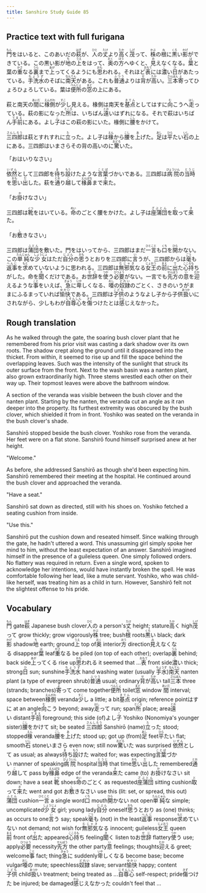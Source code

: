```yaml
---
title: Sanshiro Study Guide 85
---
```


## Practice text with full furigana

<p>
<ruby><rb>門</rb><rt>もん</rt></ruby>をはいると、このあいだの<ruby><rb>萩</rb><rt>はぎ</rt></ruby>が、<ruby><rb>人</rb><rt>ひと</rt></ruby>の<ruby><rb>丈</rb><rt>たけ</rt></ruby>より<ruby><rb>高</rb><rt>たか</rt></ruby>く<ruby><rb>茂</rb><rt>しげ</rt></ruby>って、<ruby><rb>株</rb><rt>かぶ</rt></ruby>の<ruby><rb>根</rb><rt>ね</rt></ruby>に<ruby><rb>黒</rb><rt>くろ</rt></ruby>い<ruby><rb>影</rb><rt>かげ</rt></ruby>ができている。この黒い影が<ruby><rb>地</rb><rt>ち</rt></ruby>の<ruby><rb>上</rb><rt>うえ</rt></ruby>をはって、<ruby><rb>奥</rb><rt>おく</rt></ruby>の<ruby><rb>方</rb><rt>ほう</rt></ruby>へゆくと、<ruby><rb>見</rb><rt>み</rt></ruby>えなくなる。<ruby><rb>葉</rb><rt>は</rt></ruby>と葉の<ruby><rb>重</rb><rt>かさ</rt></ruby>なる<ruby><rb>裏</rb><rt>うら</rt></ruby>まで<ruby><rb>上</rb><rt>あが</rt></ruby>ってくるようにも<ruby><rb>思</rb><rt>おも</rt></ruby>われる。それほど<ruby><rb>表</rb><rt>おもて</rt></ruby>には<ruby><rb>濃</rb><rt>こ</rt></ruby>い<ruby><rb>日</rb><rt>ひ</rt></ruby>があたっている。<ruby><rb>手洗水</rb><rt>ちょうず</rt></ruby>のそばに<ruby><rb>南天</rb><rt>なんてん</rt></ruby>がある。これも<ruby><rb>普通</rb><rt>ふつう</rt></ruby>よりは<ruby><rb>背</rb><rt>せ</rt></ruby>が<ruby><rb>高</rb><rt>たか</rt></ruby>い。<ruby><rb>三本</rb><rt>さんぼん</rt></ruby><ruby><rb>寄</rb><rt>よ</rt></ruby>ってひょろひょろしている。葉は<ruby><rb>便所</rb><rt>べんじょ</rt></ruby>の<ruby><rb>窓</rb><rt>まど</rt></ruby>の上にある。
</p>

<p>
萩と南天の<ruby><rb>間</rb><rt>あいだ</rt></ruby>に<ruby><rb>椽側</rb><rt>えんがわ</rt></ruby>が<ruby><rb>少</rb><rt>すこ</rt></ruby>し見える。椽側は南天を<ruby><rb>基点</rb><rt>きてん</rt></ruby>としてはすに<ruby><rb>向</rb><rt>む</rt></ruby>こうへ<ruby><rb>走</rb><rt>はし</rt></ruby>っている。萩の影になった<ruby><rb>所</rb><rt>ところ</rt></ruby>は、いちばん<ruby><rb>遠</rb><rt>とお</rt></ruby>いはずれになる。それで萩はいちばん<ruby><rb>手前</rb><rt>てまえ</rt></ruby>にある。よし<ruby><rb>子</rb><rt>こ</rt></ruby>はこの萩の影にいた。椽側に<ruby><rb>腰</rb><rt>こし</rt></ruby>をかけて。
</p>

<p>
<ruby><rb>三四郎</rb><rt>さんしろう</rt></ruby>は萩とすれすれに<ruby><rb>立</rb><rt>た</rt></ruby>った。よし子は<ruby><rb>椽</rb><rt>えん</rt></ruby>から<ruby><rb>腰</rb><rt>こし</rt></ruby>を<ruby><rb>上</rb><rt>あ</rt></ruby>げた。<ruby><rb>足</rb><rt>あし</rt></ruby>は<ruby><rb>平</rb><rt>ひら</rt></ruby>たい<ruby><rb>石</rb><rt>いし</rt></ruby>の上にある。三四郎はいまさらその背の高いのに<ruby><rb>驚</rb><rt>おどろ</rt></ruby>いた。
</p>

「おはいりなさい」

<p>
<ruby><rb>依然</rb><rt>いぜん</rt></ruby>として三四郎を<ruby><rb>待</rb><rt>ま</rt></ruby>ち<ruby><rb>設</rb><rt>もう</rt></ruby>けたような<ruby><rb>言葉</rb><rt>ことば</rt></ruby>づかいである。三四郎は<ruby><rb>病院</rb><rt>びょういん</rt></ruby>の<ruby><rb>当時</rb><rt>とうじ</rt></ruby>を<ruby><rb>思</rb><rt>おも</rt></ruby>い<ruby><rb>出</rb><rt>だ</rt></ruby>した。萩を<ruby><rb>通</rb><rt>とお</rt></ruby>り<ruby><rb>越</rb><rt>こ</rt></ruby>して<ruby><rb>椽鼻</rb><rt>えんばな</rt></ruby>まで<ruby><rb>来</rb><rt>き</rt></ruby>た。
</p>

<p>
「お<ruby><rb>掛</rb><rt>か</rt></ruby>けなさい」
</p>

<p>
三四郎は<ruby><rb>靴</rb><rt>くつ</rt></ruby>をはいている。<ruby><rb>命</rb><rt>めい</rt></ruby>のごとく腰をかけた。よし子は<ruby><rb>座蒲団</rb><rt>ざぶとん</rt></ruby>を<ruby><rb>取</rb><rt>と</rt></ruby>って<ruby><rb>来</rb><rt>き</rt></ruby>た。
</p>

<p>
「お<ruby><rb>敷</rb><rt>し</rt></ruby>きなさい」
</p>

<p>
三四郎は<ruby><rb>蒲団</rb><rt>ふとん</rt></ruby>を敷いた。門をはいってから、三四郎はまだ<ruby><rb>一言</rb><rt>ひとこと</rt></ruby>も<ruby><rb>口</rb><rt>くち</rt></ruby>を<ruby><rb>開</rb><rt>ひら</rt></ruby>かない。この<ruby><rb>単純</rb><rt>たんじゅん</rt></ruby>な<ruby><rb>少女</rb><rt>しょうじょ</rt></ruby>はただ<ruby><rb>自分</rb><rt>じぶん</rt></ruby>の<ruby><rb>思</rb><rt>おも</rt></ruby>うとおりを三四郎に<ruby><rb>言</rb><rt>い</rt></ruby>うが、三四郎からは<ruby><rb>毫</rb><rt>ごう</rt></ruby>も<ruby><rb>返事</rb><rt>へんじ</rt></ruby>を<ruby><rb>求</rb><rt>もと</rt></ruby>めていないように思われる。三四郎は<ruby><rb>無邪気</rb><rt>むじゃき</rt></ruby>なる<ruby><rb>女王</rb><rt>じょおう</rt></ruby>の<ruby><rb>前</rb><rt>まえ</rt></ruby>に<ruby><rb>出</rb><rt>で</rt></ruby>た<ruby><rb>心持</rb><rt>こころも</rt></ruby>ちがした。命を<ruby><rb>聞</rb><rt>き</rt></ruby>くだけである。お<ruby><rb>世辞</rb><rt>せじ</rt></ruby>を<ruby><rb>使</rb><rt>つか</rt></ruby>う<ruby><rb>必要</rb><rt>ひつよう</rt></ruby>がない。一言でも<ruby><rb>先方</rb><rt>せんぽう</rt></ruby>の<ruby><rb>意</rb><rt>い</rt></ruby>を<ruby><rb>迎</rb><rt>むか</rt></ruby>えるような<ruby><rb>事</rb><rt>こと</rt></ruby>をいえば、<ruby><rb>急</rb><rt>きゅう</rt></ruby>に<ruby><rb>卑</rb><rt>いや</rt></ruby>しくなる、<ruby><rb>唖</rb><rt>おし</rt></ruby>の<ruby><rb>奴隷</rb><rt>どれい</rt></ruby>のごとく、さきのいうがままにふるまっていれば<ruby><rb>愉快</rb><rt>ゆかい</rt></ruby>である。三四郎は<ruby><rb>子供</rb><rt>こども</rt></ruby>のようなよし子から子供<ruby><rb>扱</rb><rt>あつか</rt></ruby>いにされながら、少しもわが<ruby><rb>自尊心</rb><rt>じそんしん</rt></ruby>を<ruby><rb>傷</rb><rt>きず</rt></ruby>つけたとは<ruby><rb>感</rb><rt>かん</rt></ruby>じえなかった。
</p>


## Rough translation

As he walked through the gate, the soaring bush clover plant that he remembered from his prior visit was casting a dark shadow over its own roots. The shadow crept along the ground until it disappeared into the thicket. From within, it seemed to rise up and fill the space behind the overlapping leaves. Such was the intensity of the sunlight that struck its outer surface from the front. Next to the wash basin was a nanten plant, also grown extraordinarily high. Three stems wrestled each other on their way up. Their topmost leaves were above the bathroom window. 

A section of the veranda was visible between the bush clover and the nanten plant. Starting by the nanten, the veranda cut an angle as it ran deeper into the property. Its furthest extremity was obscured by the bush clover, which shielded it from in front. Yoshiko was seated on the veranda in the bush clover's shade.

Sanshirō stopped beside the bush clover. Yoshiko rose from the veranda. Her feet were on a flat stone. Sanshirō found himself surprised anew at her height.

"Welcome."

As before, she addressed Sanshirō as though she'd been expecting him. Sanshirō remembered their meeting at the hospital. He continued around the bush clover and approached the veranda.

"Have a seat."

Sanshirō sat down as directed, still with his shoes on. Yoshiko fetched a seating cushion from inside.

"Use this."

Sanshirō put the cushion down and reseated himself. Since walking through the gate, he hadn't uttered a word. This unassuming girl simply spoke her mind to him, without the least expectation of an answer. Sanshirō imagined himself in the presence of a guileless queen. One simply followed orders. No flattery was required in return. Even a single word, spoken to acknowledge her intentions, would have instantly broken the spell. He was comfortable following her lead, like a mute servant. Yoshiko, who was child-like herself, was treating him as a child in turn. However, Sanshirō felt not the slightest offense to his pride.   


## Vocabulary

<p>
<span class="vocabstudy"><ruby><rb>門</rb><rt>もん</rt></ruby>&nbsp;gate</span><span class="vocabstudy"><ruby><rb>萩</rb><rt>はぎ</rt></ruby>&nbsp;Japanese bush clover</span><span class="vocabstudy"><ruby><rb>人</rb><rt>ひと</rt></ruby>の&nbsp;a person's</span><span class="vocabstudy"><ruby><rb>丈</rb><rt>たけ</rt></ruby>&nbsp;height; stature</span><span class="vocabstudy"><ruby><rb>高</rb><rt>たか</rt></ruby>く&nbsp;high</span><span class="vocabstudy"><ruby><rb>茂</rb><rt>しげ</rt></ruby>って&nbsp;grow thickly; grow vigorously</span><span class="vocabstudy"><ruby><rb>株</rb><rt>かぶ</rt></ruby>&nbsp;tree; bush</span><span class="vocabstudy"><ruby><rb>根</rb><rt>ね</rt></ruby>&nbsp;roots</span><span class="vocabstudy"><ruby><rb>黒</rb><rt>くろ</rt></ruby>い&nbsp;black; dark</span><span class="vocabstudy"><ruby><rb>影</rb><rt>かげ</rt></ruby>&nbsp;shadow</span><span class="vocabstudy"><ruby><rb>地</rb><rt>ち</rt></ruby>&nbsp;earth; ground</span><span class="vocabstudy"><ruby><rb>上</rb><rt>うえ</rt></ruby>&nbsp;top of</span><span class="vocabstudy"><ruby><rb>奥</rb><rt>おく</rt></ruby>&nbsp;interior</span><span class="vocabstudy"><ruby><rb>方</rb><rt>ほう</rt></ruby>&nbsp;direction</span><span class="vocabstudy"><ruby><rb>見</rb><rt>み</rt></ruby>えなくなる&nbsp;disappear</span><span class="vocabstudy"><ruby><rb>葉</rb><rt>は</rt></ruby>&nbsp;leaf</span><span class="vocabstudy"><ruby><rb>重</rb><rt>かさ</rt></ruby>なる&nbsp;be piled (on top of each other); overlap</span><span class="vocabstudy"><ruby><rb>裏</rb><rt>うら</rt></ruby>&nbsp;behind; back side</span><span class="vocabstudy"><ruby><rb>上</rb><rt>あが</rt></ruby>ってくる&nbsp;rise up</span><span class="vocabstudy"><ruby><rb>思</rb><rt>おも</rt></ruby>われる&nbsp;it seemed that ...</span><span class="vocabstudy"><ruby><rb>表</rb><rt>おもて</rt></ruby>&nbsp;front side</span><span class="vocabstudy"><ruby><rb>濃</rb><rt>こ</rt></ruby>い&nbsp;thick; strong</span><span class="vocabstudy"><ruby><rb>日</rb><rt>ひ</rt></ruby>&nbsp;sun; sunshine</span><span class="vocabstudy"><ruby><rb>手洗水</rb><rt>ちょうず</rt></ruby>&nbsp;hand washing water (usually <ruby><rb>手水</rb><rt>ちょうず</rt></ruby>)</span><span class="vocabstudy"><ruby><rb>南天</rb><rt>なんてん</rt></ruby>&nbsp;nanten plant (a type of evergreen shrub)</span><span class="vocabstudy"><ruby><rb>普通</rb><rt>ふつう</rt></ruby>&nbsp;usual; ordinary</span><span class="vocabstudy"><ruby><rb>背</rb><rt>せ</rt></ruby>が<ruby><rb>高</rb><rt>たか</rt></ruby>い&nbsp;tall</span><span class="vocabstudy"><ruby><rb>三本</rb><rt>さんぼん</rt></ruby>&nbsp;three (strands; branches)</span><span class="vocabstudy"><ruby><rb>寄</rb><rt>よ</rt></ruby>って&nbsp;come together</span><span class="vocabstudy"><ruby><rb>便所</rb><rt>べんじょ</rt></ruby>&nbsp;toilet</span><span class="vocabstudy"><ruby><rb>窓</rb><rt>まど</rt></ruby>&nbsp;window</span>
<span class="vocabstudy"><ruby><rb>間</rb><rt>あいだ</rt></ruby>&nbsp;interval; space between</span><span class="vocabstudy"><ruby><rb>椽側</rb><rt>えんがわ</rt></ruby>&nbsp;veranda</span><span class="vocabstudy"><ruby><rb>少</rb><rt>すこ</rt></ruby>し&nbsp;a little; a bit</span><span class="vocabstudy"><ruby><rb>基点</rb><rt>きてん</rt></ruby>&nbsp;origin; reference point</span><span class="vocabstudy">はすに&nbsp;at an angle</span><span class="vocabstudy"><ruby><rb>向</rb><rt>む</rt></ruby>こう&nbsp;beyond; away</span><span class="vocabstudy"><ruby><rb>走</rb><rt>はし</rt></ruby>って&nbsp;run; span</span><span class="vocabstudy"><ruby><rb>所</rb><rt>ところ</rt></ruby>&nbsp;place; area</span><span class="vocabstudy"><ruby><rb>遠</rb><rt>とお</rt></ruby>い&nbsp;distant</span><span class="vocabstudy"><ruby><rb>手前</rb><rt>てまえ</rt></ruby>&nbsp;foreground; this side (of)</span><span class="vocabstudy">よし<ruby><rb>子</rb><rt>こ</rt></ruby>&nbsp;Yoshiko (Nonomiya's younger sister)</span><span class="vocabstudy"><ruby><rb>腰</rb><rt>こし</rt></ruby>をかけて&nbsp;sit; be seated</span>
<span class="vocabstudy"><ruby><rb>三四郎</rb><rt>さんしろう</rt></ruby>&nbsp;Sanshirō (name)</span><span class="vocabstudy"><ruby><rb>立</rb><rt>た</rt></ruby>った&nbsp;stood; stopped</span><span class="vocabstudy"><ruby><rb>椽</rb><rt>えん</rt></ruby>&nbsp;veranda</span><span class="vocabstudy"><ruby><rb>腰</rb><rt>こし</rt></ruby>を<ruby><rb>上</rb><rt>あ</rt></ruby>げた&nbsp;stood up; got up (from)</span><span class="vocabstudy"><ruby><rb>足</rb><rt>あし</rt></ruby>&nbsp;feet</span><span class="vocabstudy"><ruby><rb>平</rb><rt>ひら</rt></ruby>たい&nbsp;flat; smooth</span><span class="vocabstudy"><ruby><rb>石</rb><rt>いし</rt></ruby>&nbsp;stone</span><span class="vocabstudy">いまさら&nbsp;even now; still now</span><span class="vocabstudy"><ruby><rb>驚</rb><rt>おどろ</rt></ruby>いた&nbsp;was surprised</span>
<span class="vocabstudy"><ruby><rb>依然</rb><rt>いぜん</rt></ruby>として&nbsp;as usual; as always</span><span class="vocabstudy"><ruby><rb>待</rb><rt>ま</rt></ruby>ち<ruby><rb>設</rb><rt>もう</rt></ruby>けた&nbsp;waited for; was expecting</span><span class="vocabstudy"><ruby><rb>言葉</rb><rt>ことば</rt></ruby>づかい&nbsp;manner of speaking</span><span class="vocabstudy"><ruby><rb>病院</rb><rt>びょういん</rt></ruby>&nbsp;hospital</span><span class="vocabstudy"><ruby><rb>当時</rb><rt>とうじ</rt></ruby>&nbsp;that time</span><span class="vocabstudy"><ruby><rb>思</rb><rt>おも</rt></ruby>い<ruby><rb>出</rb><rt>だ</rt></ruby>した&nbsp;remembered</span><span class="vocabstudy"><ruby><rb>通</rb><rt>とお</rt></ruby>り<ruby><rb>越</rb><rt>こ</rt></ruby>して&nbsp;pass by</span><span class="vocabstudy"><ruby><rb>椽鼻</rb><rt>えんばな</rt></ruby>&nbsp;edge of the veranda</span><span class="vocabstudy"><ruby><rb>来</rb><rt>き</rt></ruby>た&nbsp;came (to)</span>
<span class="vocabstudy">お<ruby><rb>掛</rb><rt>か</rt></ruby>けなさい&nbsp;sit down; have a seat</span>
<span class="vocabstudy"><ruby><rb>靴</rb><rt>くつ</rt></ruby>&nbsp;shoes</span><span class="vocabstudy"><ruby><rb>命</rb><rt>めい</rt></ruby>のごとく&nbsp;as requested</span><span class="vocabstudy"><ruby><rb>座蒲団</rb><rt>ざぶとん</rt></ruby>&nbsp;sitting cushion</span><span class="vocabstudy"><ruby><rb>取</rb><rt>と</rt></ruby>って<ruby><rb>来</rb><rt>き</rt></ruby>た&nbsp;went and got</span>
<span class="vocabstudy">お<ruby><rb>敷</rb><rt>し</rt></ruby>きなさい&nbsp;use this (lit: set, or spread, this out)</span>
<span class="vocabstudy"><ruby><rb>蒲団</rb><rt>ふとん</rt></ruby>&nbsp;cushion</span><span class="vocabstudy"><ruby><rb>一言</rb><rt>ひとこと</rt></ruby>&nbsp;a single word</span><span class="vocabstudy"><ruby><rb>口</rb><rt>くち</rt></ruby>&nbsp;mouth</span><span class="vocabstudy"><ruby><rb>開</rb><rt>ひら</rt></ruby>かない&nbsp;not open</span><span class="vocabstudy"><ruby><rb>単純</rb><rt>たんじゅん</rt></ruby>な&nbsp;simple; uncomplicated</span><span class="vocabstudy"><ruby><rb>少女</rb><rt>しょうじょ</rt></ruby>&nbsp;girl; young lady</span><span class="vocabstudy"><ruby><rb>自分</rb><rt>じぶん</rt></ruby>&nbsp;oneself</span><span class="vocabstudy"><ruby><rb>思</rb><rt>おも</rt></ruby>うとおり&nbsp;as (one) thinks; as occurs to one</span><span class="vocabstudy"><ruby><rb>言</rb><rt>い</rt></ruby>う&nbsp;say; speak</span><span class="vocabstudy"><ruby><rb>毫</rb><rt>ごう</rt></ruby>も&nbsp;(not) in the least</span><span class="vocabstudy"><ruby><rb>返事</rb><rt>へんじ</rt></ruby>&nbsp;response</span><span class="vocabstudy"><ruby><rb>求</rb><rt>もと</rt></ruby>めていない&nbsp;not demand; not wish for</span><span class="vocabstudy"><ruby><rb>無邪気</rb><rt>むじゃき</rt></ruby>なる&nbsp;innocent; guileless</span><span class="vocabstudy"><ruby><rb>女王</rb><rt>じょおう</rt></ruby>&nbsp;queen</span><span class="vocabstudy"><ruby><rb>前</rb><rt>まえ</rt></ruby>&nbsp;front of</span><span class="vocabstudy"><ruby><rb>出</rb><rt>で</rt></ruby>た&nbsp;appeared</span><span class="vocabstudy"><ruby><rb>心持</rb><rt>こころも</rt></ruby>ち&nbsp;feeling</span><span class="vocabstudy"><ruby><rb>聞</rb><rt>き</rt></ruby>く&nbsp;listen to</span><span class="vocabstudy">お<ruby><rb>世辞</rb><rt>せじ</rt></ruby>&nbsp;flattery</span><span class="vocabstudy"><ruby><rb>使</rb><rt>つか</rt></ruby>う&nbsp;use; apply</span><span class="vocabstudy"><ruby><rb>必要</rb><rt>ひつよう</rt></ruby>&nbsp;necessity</span><span class="vocabstudy"><ruby><rb>先方</rb><rt>せんぽう</rt></ruby>&nbsp;the other party</span><span class="vocabstudy"><ruby><rb>意</rb><rt>い</rt></ruby>&nbsp;feelings; thoughts</span><span class="vocabstudy"><ruby><rb>迎</rb><rt>むか</rt></ruby>える&nbsp;greet; welcome</span><span class="vocabstudy"><ruby><rb>事</rb><rt>こと</rt></ruby>&nbsp;fact; thing</span><span class="vocabstudy"><ruby><rb>急</rb><rt>きゅう</rt></ruby>に&nbsp;suddenly</span><span class="vocabstudy"><ruby><rb>卑</rb><rt>いや</rt></ruby>しくなる&nbsp;become base; become vulgar</span><span class="vocabstudy"><ruby><rb>唖</rb><rt>おし</rt></ruby>の&nbsp;mute; speechless</span><span class="vocabstudy"><ruby><rb>奴隷</rb><rt>どれい</rt></ruby>&nbsp;slave; servant</span><span class="vocabstudy"><ruby><rb>愉快</rb><rt>ゆかい</rt></ruby>&nbsp;happy; content</span><span class="vocabstudy"><ruby><rb>子供</rb><rt>こども</rt></ruby>&nbsp;child</span><span class="vocabstudy"><ruby><rb>扱</rb><rt>あつか</rt></ruby>い&nbsp;treatment; being treated as ...</span><span class="vocabstudy"><ruby><rb>自尊心</rb><rt>じそんしん</rt></ruby>&nbsp;self-respect; pride</span><span class="vocabstudy"><ruby><rb>傷</rb><rt>きず</rt></ruby>つけた&nbsp;be injured; be damaged</span><span class="vocabstudy"><ruby><rb>感</rb><rt>かん</rt></ruby>じえなかった&nbsp;couldn't feel that ...</span>
</p>

